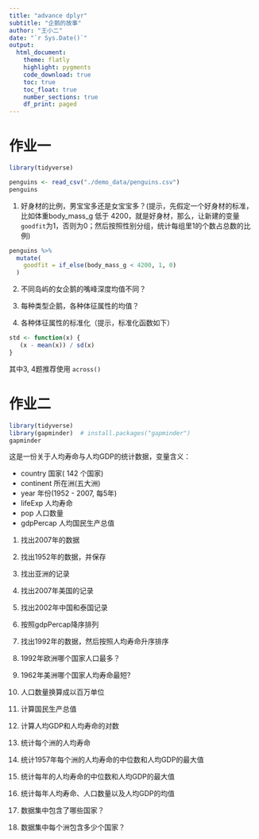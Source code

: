 ```yaml
---
title: "advance dplyr"
subtitle: "企鹅的故事"
author: "王小二"
date: "`r Sys.Date()`"
output: 
  html_document:
    theme: flatly
    highlight: pygments
    code_download: true
    toc: true
    toc_float: true
    number_sections: true
    df_print: paged
---
```





# 作业一

```r
library(tidyverse)

penguins <- read_csv("./demo_data/penguins.csv") 
penguins
```


1. 好身材的比例，男宝宝多还是女宝宝多？(提示，先假定一个好身材的标准，比如体重body_mass_g 低于 4200，就是好身材，那么，让新建的变量`goodfit`为1，否则为0；然后按照性别分组，统计每组里1的个数占总数的比例)
```r
penguins %>% 
  mutate(
    goodfit = if_else(body_mass_g < 4200, 1, 0)
  ) 
```

2. 不同岛屿的女企鹅的嘴峰深度均值不同？

3. 每种类型企鹅，各种体征属性的均值？

4. 各种体征属性的标准化（提示，标准化函数如下）
```r
std <- function(x) {
   (x - mean(x)) / sd(x)
}
```



其中3, 4题推荐使用 `across()`





# 作业二

```r
library(tidyverse)
library(gapminder)  # install.packages("gapminder")
gapminder
```


这是一份关于人均寿命与人均GDP的统计数据，变量含义：

- country      国家( 142 个国家)  
- continent    所在洲(五大洲)
- year         年份(1952 - 2007, 每5年)
- lifeExp      人均寿命
- pop          人口数量
- gdpPercap    人均国民生产总值



1. 找出2007年的数据


2. 找出1952年的数据，并保存


3. 找出亚洲的记录


4. 找出2007年美国的记录


5. 找出2002年中国和泰国记录


6. 按照gdpPercap降序排列


7. 找出1992年的数据，然后按照人均寿命升序排序


8. 1992年欧洲哪个国家人口最多？


9. 1962年美洲哪个国家人均寿命最短?


10. 人口数量换算成以百万单位


11. 计算国民生产总值


12. 计算人均GDP和人均寿命的对数


13. 统计每个洲的人均寿命


14. 统计1957年每个洲的人均寿命的中位数和人均GDP的最大值


15. 统计每年的人均寿命的中位数和人均GDP的最大值


16. 统计每年人均寿命、人口数量以及人均GDP的均值


17. 数据集中包含了哪些国家？


18. 数据集中每个洲包含多少个国家？












